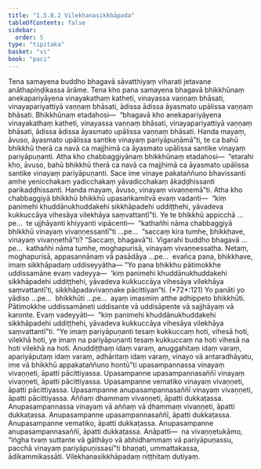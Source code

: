 ```yaml
---
title: "1.5.8.2 Vilekhanasikkhāpada"
tableOfContents: false
sidebar:
  order: 5
type: "tipitaka"
basket: "vi"
book: "paci"
---
```



<DynamicBreadcrumb />

<Division number="438" book="paci">

<Paragraph number="1318" book="paci">
Tena samayena buddho bhagavā sāvatthiyaṃ viharati jetavane anāthapiṇḍikassa ārāme. Tena kho pana samayena bhagavā bhikkhūnaṃ anekapariyāyena vinayakathaṃ katheti, vinayassa vaṇṇaṃ bhāsati, vinayapariyattiyā vaṇṇaṃ bhāsati, ādissa ādissa āyasmato upālissa vaṇṇaṃ bhāsati. Bhikkhūnaṃ etadahosi—  “bhagavā kho anekapariyāyena vinayakathaṃ katheti, vinayassa vaṇṇaṃ bhāsati, vinayapariyattiyā vaṇṇaṃ bhāsati, ādissa ādissa āyasmato upālissa vaṇṇaṃ bhāsati. Handa mayaṃ, āvuso, āyasmato upālissa santike vinayaṃ pariyāpuṇāmā”ti, te ca bahū bhikkhū therā ca navā ca majjhimā ca āyasmato upālissa santike vinayaṃ pariyāpuṇanti.
</Paragraph>

<Paragraph number="1319" book="paci">
Atha kho chabbaggiyānaṃ bhikkhūnaṃ etadahosi—  “etarahi kho, āvuso, bahū bhikkhū therā ca navā ca majjhimā ca āyasmato upālissa santike vinayaṃ pariyāpuṇanti. Sace ime vinaye pakataññuno bhavissanti amhe yenicchakaṃ yadicchakaṃ yāvadicchakaṃ ākaḍḍhissanti parikaḍḍhissanti. Handa mayaṃ, āvuso, vinayaṃ vivaṇṇemā”ti. Atha kho chabbaggiyā bhikkhū bhikkhū upasaṅkamitvā evaṃ vadanti—  “kiṃ panimehi khuddānukhuddakehi sikkhāpadehi uddiṭṭhehi, yāvadeva kukkuccāya vihesāya vilekhāya saṃvattantī”ti.
</Paragraph>

<Paragraph number="1320" book="paci">
Ye te bhikkhū appicchā …pe…  te ujjhāyanti khiyyanti vipācenti—  “kathañhi nāma chabbaggiyā bhikkhū vinayaṃ vivaṇṇessantī”ti …pe…  “saccaṃ kira tumhe, bhikkhave, vinayaṃ vivaṇṇethā”ti? “Saccaṃ, bhagavā”ti. Vigarahi buddho bhagavā …pe…  kathañhi nāma tumhe, moghapurisā, vinayaṃ vivaṇṇessatha. Netaṃ, moghapurisā, appasannānaṃ vā pasādāya …pe…  evañca pana, bhikkhave, imaṃ sikkhāpadaṃ uddiseyyātha—
</Paragraph>

</Division>
<Division number="439" book="paci">

<Paragraph number="1321" book="paci">
<Emphasis>“Yo pana bhikkhu pātimokkhe uddissamāne evaṃ vadeyya—  ‘kiṃ panimehi khuddānukhuddakehi sikkhāpadehi uddiṭṭhehi, yāvadeva kukkuccāya vihesāya vilekhāya saṃvattantī’ti, sikkhāpadavivaṇṇake pācittiyan”</Emphasis>ti. (*72*:<Emphasis>121</Emphasis>)
</Paragraph>

</Division>
<Division number="440" book="paci">

<Paragraph number="1322" book="paci">
<Emphasis>Yo panā</Emphasis>ti yo yādiso …pe…  <Emphasis>bhikkhū</Emphasis>ti …pe…  ayaṃ imasmiṃ atthe adhippeto bhikkhūti.
</Paragraph>

<Paragraph number="1323" book="paci">
<Emphasis>Pātimokkhe uddissamāne</Emphasis>ti uddisante vā uddisāpente vā sajjhāyaṃ vā karonte.
</Paragraph>

<Paragraph number="1324" book="paci">
<Emphasis>Evaṃ vadeyyā</Emphasis>ti—  “kiṃ panimehi khuddānukhuddakehi sikkhāpadehi uddiṭṭhehi, yāvadeva kukkuccāya vihesāya vilekhāya saṃvattantī”ti. “Ye imaṃ pariyāpuṇanti tesaṃ kukkuccaṃ hoti, vihesā hoti, vilekhā hoti, ye imaṃ na pariyāpuṇanti tesaṃ kukkuccaṃ na hoti vihesā na hoti vilekhā na hoti. Anuddiṭṭhaṃ idaṃ varaṃ, anuggahitaṃ idaṃ varaṃ, apariyāpuṭaṃ idaṃ varaṃ, adhāritaṃ idaṃ varaṃ, vinayo vā antaradhāyatu, ime vā bhikkhū appakataññuno hontū”ti upasampannassa vinayaṃ vivaṇṇeti, āpatti pācittiyassa.
</Paragraph>

</Division>
<Division number="441" book="paci">

<Paragraph number="1325" book="paci">
Upasampanne upasampannasaññī vinayaṃ vivaṇṇeti, āpatti pācittiyassa. Upasampanne vematiko vinayaṃ vivaṇṇeti, āpatti pācittiyassa. Upasampanne anupasampannasaññī vinayaṃ vivaṇṇeti, āpatti pācittiyassa.
</Paragraph>

<Paragraph number="1326" book="paci">
Aññaṃ dhammaṃ vivaṇṇeti, āpatti dukkaṭassa. Anupasampannassa vinayaṃ vā aññaṃ vā dhammaṃ vivaṇṇeti, āpatti dukkaṭassa. Anupasampanne upasampannasaññī, āpatti dukkaṭassa. Anupasampanne vematiko, āpatti dukkaṭassa. Anupasampanne anupasampannasaññī, āpatti dukkaṭassa.
</Paragraph>

</Division>
<Division number="442" book="paci">

<Paragraph number="1327" book="paci">
Anāpatti—  na vivaṇṇetukāmo, “iṅgha tvaṃ suttante vā gāthāyo vā abhidhammaṃ vā pariyāpuṇassu, pacchā vinayaṃ pariyāpuṇissasī”ti bhaṇati, ummattakassa, ādikammikassāti.

</Paragraph>
</Division>

<Paragraph number="1328" type="center" book="paci">
Vilekhanasikkhāpadaṃ niṭṭhitaṃ dutiyaṃ.
</Paragraph>
